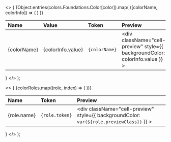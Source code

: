 
  <>
    {
      <table className="docs my-6">
        <thead>
          <tr>
            <th align="left">Name</th>
            <th align="left">Value</th>
            <th className="hidden lg:table-cell" align="left">
              Token
            </th>
            <th align="left">Preview</th>
          </tr>
        </thead>
        <tbody>
          {Object.entries(colors.Foundations.Color[color]).map(
            ([colorName, colorInfo]) => (
              <tr key={colorName}>
                <td className="cell-title">{colorName}</td>
                <td>
                  <div className="cell-value">{colorInfo.value}</div>
                </td>
                <td className="hidden lg:table-cell">
                  <div className="cell-token">
                    <code>{colorName}</code>
                  </div>
                </td>
                <td>
                  <div
                    className="cell-preview"
                    style={{ backgroundColor: colorInfo.value }}
                  ></div>
                </td>
              </tr>
            )
          )}
        </tbody>
      </table>
    }
  </>
);

  <>
    {
      <table className="docs my-6">
        <thead>
          <tr>
            <th align="left">Name</th>
            <th align="left">Token</th>
            <th className="hidden sm:table-cell" align="left">
              Preview
            </th>
          </tr>
        </thead>
        <tbody>
          {colorRoles.map((role, index) => (
            <tr key={index}>
              <td className="cell-title">{role.name}</td>
              <td>
                <div className="cell-token">
                  <code>{role.token}</code>
                </div>
              </td>
              <td className="hidden sm:table-cell">
                <div
                  className="cell-preview"
                  style={{ backgroundColor: `var(${role.previewClass})` }}
                ></div>
              </td>
            </tr>
          ))}
        </tbody>
      </table>
    }
  </>
);
